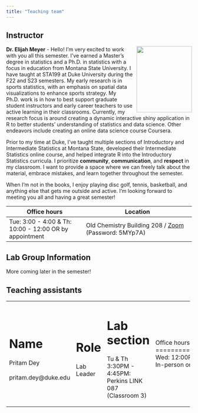 ```yaml
---
title: "Teaching team"
---
```


## Instructor

![](images/team/elijah.jpeg){width="150" height="180" style="float:right;padding: 0 0 0 10px;" fig-alt="Headshot of Dr. Elijah Meyer"}

**Dr. Elijah Meyer** - Hello! I'm very excited to work with you all this semester. I've earned a Master's degree in statistics and a Ph.D. in statistics with a focus in education from Montana State University. I have taught at STA199 at Duke University during the F22 and S23 semesters. My early research is in sports statistics, with an emphasis on spatial data visualizations to enhance sports strategy. My Ph.D. work is in how to best support graduate student instructors and early career teachers to use active learning in their classrooms. Currently, my research focus is around creating a dynamic interactive shiny application in R to better students' understanding of statistics and data science. Other endeavors include creating an online data science course Coursera.

Prior to my time at Duke, I've taught multiple sections of Introductory and Intermediate Statistics at Montana State, developed their Intermediate Statistics online course, and helped integrate R into the Introductory Statistics curricula. I prioritize **community**, **communication**, and **respect** in my classroom. I want to provide a space where we can freely talk about the material, embrace mistakes, and learn together throughout the semester.

When I'm not in the books, I enjoy playing disc golf, tennis, basketball, and anything else that gets me outside and active. I'm looking forward to meeting you all and having a great semester!

+--------------------------------------------------------+--------------------------------------------------------------------------------+
| Office hours                                           | Location                                                                       |
+========================================================+================================================================================+
| Tue: 3:00 - 4:00 & Th: 10:00 - 12:00 OR by appointment | Old Chemistry Building 208 / [Zoom](https://bit.ly/3QZ8JAL) (Password: 5MYp7A) |
+--------------------------------------------------------+--------------------------------------------------------------------------------+

## Lab Group Information

More coming later in the semester!

## Teaching assistants

+----------------------+------------+---------------------------------------------------------+------------------------------------------------------+
| Name                 | Role       | Lab section                                             | Office hours                                         |
+======================+============+=========================================================+======================================================+
| Pritam Dey <br>\     | Lab Leader | Tu & Th 3:30PM - 4:45PM: Perkins LINK 087 (Classroom 3) | Wed: 12:00PM - 2:00PM <br> In-person only: Old chem 203B   |
| pritam.dey\@duke.edu |            |                                                         |                                                      |
+----------------------+------------+---------------------------------------------------------+------------------------------------------------------+
